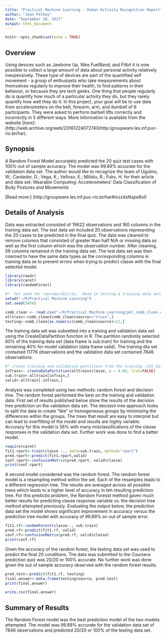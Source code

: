 ---
title: "Practical Machine Learning - Human Activity Recognition Report"
author: "Jean Pelkey"
date: "September 10, 2017"
output: html_document
---

```{r setup, include=FALSE}
knitr::opts_chunk$set(echo = TRUE)
```


## Overview

Using devices such as Jawbone Up, Nike FuelBand, and Fitbit it is now possible to collect a large amount of data about personal activity relatively inexpensively. These type of devices are part of the quantified self movement - a group of enthusiasts who take measurements about themselves regularly to improve their health, to find patterns in their behavior, or because they are tech geeks. One thing that people regularly do is quantify how much of a particular activity they do, but they rarely quantify how well they do it. In this project, your goal will be to use data from accelerometers on the belt, forearm, arm, and dumbell of 6 participants. They were asked to perform barbell lifts correctly and incorrectly in 5 different ways. More information is available from the website [here]: (http://web.archive.org/web/20161224072740/http:/groupware.les.inf.puc-rio.br/har).


## Synopsis

A Random Forest Model accurately predicted the 20 quiz test cases with 100% out of sample accuracy.  The model was 99.89% accurate for the validation data set. The author would like to recognize the team of Ugulino, W.; Cardador, D.; Vega, K.; Velloso, E.; Milidiu, R.; Fuks, H.  for their article and data set:  Wearable Computing: Accelerometers' Data Classification of Body Postures and Movements

[Read more:] (http://groupware.les.inf.puc-rio.br/har#ixzz4sNxpe8oI)

## Details of Analysis

Data was extracted consisted of 19622 observations and 160 columns in the training data set. The test data set included 20 observations representing the 20 cases to be predicted in the final quiz.  The data was cleaned to remove columns that consisted of greater than half N/A or missing data as well as the first column which was the observation number. After cleaning, 59 columns remained in the training data set. The test data set was then coerced to have the same data types as the corresponding columns in training data se to prevent errors when trying to prediict classe with the final selected model. 


```{r echo=FALSE, message=FALSE, warning=FALSE}
library(readr)
library(caret)
library(randomForest)

#*  Set seed for reproducibility.  Read in testing & training data sets that were cleaned up offline. 
setwd("~/R/Practical Machine Learning")
set.seed(3456)

comb_clean <- read.csv("~/R/Practical Machine Learning/pml_comb_clean.csv", header=TRUE, na.strings=c("NA","#DIV/0!","", "."))
alltrain<-comb_clean[comb_clean$source=="train",]
testing<-comb_clean[as.numeric(comb_clean$source)<21,]
```  

The training data set was subsetted into a training and validation data set using the CreateDataPartition function in R.  The partition randomly selected 60% of the training data set (data frame is sub.train) for training and the remaining 40% for model validation (data frame valid).  The training dta set contained 11776 observations and the validation data set contained 7846 observations. 

```{r}
#* create training and validation partitions from the training .CSV data set using 60%/40% training & validation, respectively. 
inTrain<- createDataPartition(alltrain$classe, p = 0.60, list=FALSE)
sub.train<-alltrain[inTrain,]
valid<-alltrain[-inTrain,]
```

Analysis was completed using two methods: random forest and decision tree.  The random forest performed the best on the training and validation data. First set of results published below show the results of the decision tree prediction on the validation data set. The decision tree approach looks to split the data to create "like" or homogeneous groups by minimizing the differences within the groups.  The trees that result are easy to interpret but can lead to overfitting of the model and results are highly variable.  Accuracy for this model is 56% with many misclassifications of the classe responses in the validation data set. Further work was done to find a better model.

```{r warning=FALSE}
require(caret)
fit1.rpart<-train(classe ~., data=sub.train, method="rpart")
pred.rpart<-predict(fit1.rpart,valid)
conf.rpart<-confusionMatrix(pred.rpart, valid$classe)
print(conf.rpart)
```

A second model considered was the random forest.  The random forest model is a resampling method within the set. Each of the resamples leads to a different regression tree. The results are averaged across all possible trees which leads to a higher level of accuracy in teh resulting prediction tree. For this predictio problem, the Random Foresst method gavev much better results for predicting classe response variable vs. the decision tree method attempted previously.  Evaluating the output below, the prediction data set the model shows significant improvement in accuracy versus the prediction tree model with accuracy of 99.89% on out of sample error.  

```{r warning=FALSE}
fit1.rf<-randomForest(classe~., sub.train)
pred.rf<-predict(fit1.rf, valid)
conf.rf<-confusionMatrix(pred.rf, valid$classe)
print(conf.rf)
```

Given the accuracy of the random forest, the testing data set was used to predict the final 20 conditions.  The data was submitted to the Coursera prediction quiz was 20/20 or 100% accurate. No further work was done given the out of sample accuracy observed with the random forest results.

```{r}
pred.test<-predict(fit1.rf, testing)
final.answer<-data.frame(testing$source, pred.test)
print(final.answer)
```
```{r echo=FALSE, eval=FALSE}
write.csv(final.answer)
```

## Summary of Results

The Random Forest model was the best prediction model of the two models attempted.  The model was 99.89% accurate for the validation data set of 7846 observations and predicted 20/20 or 100% of the testing data set. 
